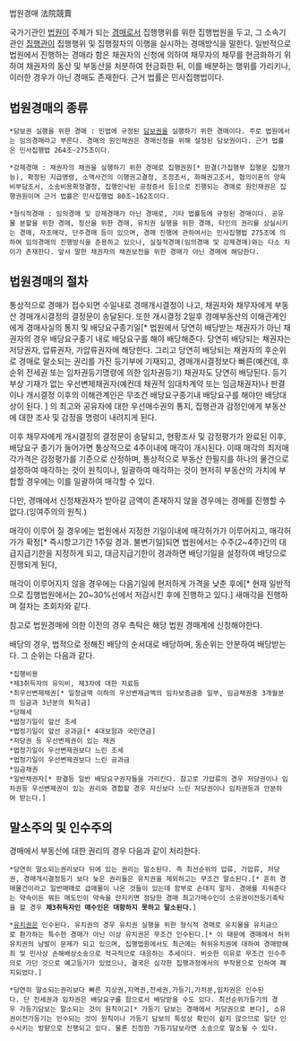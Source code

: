법원경매
法院競賣

국가기관인 [[법원]]이 주체가 되는 [[경매]]로서 집행행위를 위한 집행법원을 두고, 그 소속기관인 [[집행관]]이 집행행위 및 집행절차의 이행을 실시하는 경매방식을 말한다. 일반적으로 법원에서 진행하는 경매라 함은 채권자의 신청에 의하여 채무자의 채무를 현금화하기 위하여 채권자의 동산 및 부동산을 처분하여 현금화한 뒤, 이를 배분하는 행위를 가리키나, 이러한 경우가 아닌 경매도 존재한다. 근거 법률은 민사집행법이다.

== 법원경매의 종류 ==

 *담보권 실행을 위한 경매 : 민법에 규정된 [[담보권]]을 실행하기 위한 경매이다. 주로 법원에서는 임의경매라고 부른다. 경매의 원인채권은 경매신청을 위해 설정된 담보권이다. 근거 법률은 민사집행법 264조~275조이다.

 *강제경매 : 채권자의 채권을 실행하기 위한 경매로 집행권원[* 판결(가집행부 집행문 집행가능), 확정된 지급명령, 소액사건의 이행권고결정, 조정조서, 화해권고조서, 협의이혼의 양육비부담조서, 소송비용확정결정, 집행인낙된 공정증서 등]으로 진행되는 경매로 원인채권은 집행권원이며 근거 법률은 민사집행법 80조~162조이다.

 *형식적경매 : 임의경매 및 강제경매가 아닌 경매로, 기타 법률등에 규정된 경매이다. 공유물 분할을 위한 경매, 청산을 위한 경매, 유치권 실행을 위한 경매, 타인의 권리를 상실시키는 경매, 자조매각, 단주경매 등이 있으며, 경매 진행에 관하여서는 민사집행법 275조에 의하여 임의경매의 진행방식을 준용하고 있으나, 실질적경매(임의경매 및 강제경매)와는 다소 차이가 존재한다. 앞서 말한 채권자의 채권보전을 위한 경매가 아닌 경매에 해당한다.

== 법원경매의 절차 ==

통상적으로 경매가 접수되면 수일내로 경매개시결정이 나고, 채권자와 채무자에게 부동산 경매개시결정의 결정문이 송달된다. 또한 개시결정 2일후 경매부동산의 이해관계인에게 경매사실의 통지 및 배당요구종기일[* 법원에서 당연히 배당받는 채권자가 아닌 채권자의 경우 배당요구종기 내로 배당요구를 해야 배당해준다. 당연히 배당되는 채권자는 저당권자, 압류권자, 가압류권자에 해당한다. 그리고 당연히 배당되는 채권자의 후순위로 경매로 말소되는 권리를 가진 등기부에 기재되고, 경매개시결정보다 빠른(예컨데, 후순위 전세권 또는 임차권등기명령에 의한 임차권등기) 채권자도 당연히 배당된다. 등기부상 기재가 없는 우선변제채권자(예컨데 채권적 임대차계약 또는 임금채권자)나 판결이나 개시결정 이후의 이해관계인은 무조건 배당요구종기내 배당요구를 해야만 배당대상이 된다. ] 의 최고와 공유자에 대한 우선매수권의 통지, 집행관과 감정인에게 부동산에 대한 조사 및 감정을 명령이 내려지게 된다. 

이후 채무자에게 개시결정의 결정문이 송달되고, 현황조사 및 감정평가가 완료된 이후, 배당요구 종기가 들어가면 통상적으로 4주이내에 매각이 개시된다. 이때 매각의 최저매각가격은 감정평가를 기준으로 산정하며, 통상적으로 부동산 한필지를 하나의 물건으로 설정하여 매각하는 것이 원칙이나, 일괄하여 매각하는 것이 현저히 부동산의 가치에 부합할 경우에는 이를 일괄하여 매각할 수 있다.

다만, 경매에서 신청채권자가 받아갈 금액이 존재하지 않을 경우에는 경매를 진행할 수 없다.(잉여주의의 원칙.)

매각이 이루어 질 경우에는 법원에서 지정한 기일이내에 매각허가가 이루어지고, 매각허가가 확정[* 즉시항고기간 1주일 경과. 불변기일]되면 법원에서는 수주(2~4주)간의 대급지급기한을 지정하게 되고, 대금지급기한이 경과하면 배당기일을 설정하여 배당으로 진행되게 된다,

매각이 이루어지지 않을 경우에는 다음기일에 현저하게 가격을 낮춘 후에[* 현재 일반적으로 집행법원에서는 20~30%선에서 저감시킨 후에 진행하고 있다.] 새매각을 진행하며 절차는 초회차와 같다.

참고로 법원경매에 의한 이전의 경우 촉탁은 해당 법원 경매계에 신청해야한다. 

배당의 경우, 법적으로 정해진 배당의 순서대로 배당하며, 동순위는 안분하여 배당받는다. 그 순위는 다음과 같다.

 *집행비용
 *제3취득자의 유익비, 제3자에 대한 지료등 
 *최우선변제채권[* 일정금액 이하의 우선변제금액의 임차보증금중 일부, 임금채권중 3개월분의 임금과 3년분의 퇴직금]
 *당해세
 *법정기일이 앞선 조세
 *법정기일이 앞선 공과금[* 4대보험과 국민연금]
 *저당권 등 우선변제권이 있는 채권
 *법정기일이 우선변제권보다 느린 조세
 *법정기일이 우선변제권보다 느린 공과금
 *임금채권
 *일반채권자[* 판결등 일반 배당요구권자들을 가리킨다. 참고로 가압류의 경우 저당권이나 임차권등 우선변제권이 있는 권리와 경합할 경우 자신보다 느린 저당권이나 임차권등과 안분하여 받는다.]

== 말소주의 및 인수주의 ==

경매에서 부동산에 대한 권리의 경우 다음과 같이 처리한다.

 *당연히 말소되는권리보다 뒤에 있는 권리는 말소된다. 즉 최선순위의 압류, 가압류, 저당권, 경매개시결정등기 보다 늦은 권리들은 유치권을 제외하고는 무조건 말소된다.[* 흔히 경매물건이라고 일반매매로 급매물이 나온 것들이 있는데 함부로 손대지 말자. 경매를 지워준다는 약속이든 뭐든 매도인이 약속을 안지키면 정당한 경매 최고가매수인이 소유권이전등기촉탁을 할 경우 '''제3취득자인 매수인은 대항하지 못하고 말소된다.''']

 *[[유치권]]은 인수된다. 유치권의 경우 유치권 실행을 위한 형식적 경매로 유치물을 유치금으로 환가하는 특수한 경매가 아닌 이상 유치권은 무조건 인수된다.[* 이 때문에 경매에서 허위유치권의 남발이 문제가 되고 있으며, 집행법원에서도 최근에는 허위유치권에 대하여 경매방해죄 및 민사상 손해배상소송으로 적극적으로 대응하는 추세이다. 비슷한 이유로 무조건 인수주의로 가던 것으로 예고등기가 있었으나, 결국은 심각한 집행과정에서의 부작용으로 인하여 폐지되었다.] 

 *당연히 말소되는권리보다 빠른 지상권,지역권,전세권,가등기,가처분,임차권은 인수된다. 단 전세권과 임차권은 배당요구를 함으로서 배당받을 수도 있다. 최선순위가등기의 경우 가등기담보는 말소되는 것이 원칙이고[* 가등기 담보는 경매에서 저당권으로 본다], 소유권이전가등기는 인수되는 것이 원칙이나 가등기 담보의 특성상 확인이 쉽지 않으므로 일단 인수시키는 방향으로 진행되고 있다. 물론 진정한 가등기담보라면 소송으로 말소될 수 있다.
